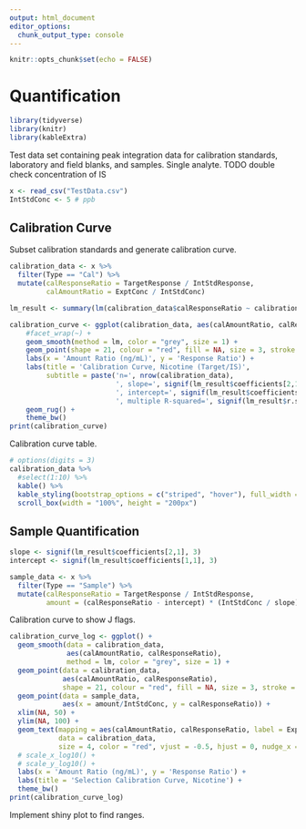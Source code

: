 ```yaml
---
output: html_document
editor_options: 
  chunk_output_type: console
---
```

```r
knitr::opts_chunk$set(echo = FALSE)
```

# Quantification 
```r
library(tidyverse)
library(knitr)
library(kableExtra)
```

Test data set containing peak integration data for calibration standards, laboratory and field blanks, and samples. Single analyte. 
TODO double check concentration of IS
```r
x <- read_csv("TestData.csv")
IntStdConc <- 5 # ppb
```

## Calibration Curve
Subset calibration standards and generate calibration curve.
```r
calibration_data <- x %>% 
  filter(Type == "Cal") %>%
  mutate(calResponseRatio = TargetResponse / IntStdResponse,
         calAmountRatio = ExptConc / IntStdConc)

lm_result <- summary(lm(calibration_data$calResponseRatio ~ calibration_data$calAmountRatio))

calibration_curve <- ggplot(calibration_data, aes(calAmountRatio, calResponseRatio)) +
    #facet_wrap(~) +
    geom_smooth(method = lm, color = "grey", size = 1) +
    geom_point(shape = 21, colour = "red", fill = NA, size = 3, stroke = 1.5) +
    labs(x = 'Amount Ratio (ng/mL)', y = 'Response Ratio') +
    labs(title = 'Calibration Curve, Nicotine (Target/IS)', 
         subtitle = paste('n=', nrow(calibration_data), 
                          ', slope=', signif(lm_result$coefficients[2,1], 3), 
                          ', intercept=', signif(lm_result$coefficients[1,1], 3),
                          ', multiple R-squared=', signif(lm_result$r.squared, 3), sep = '')) +
    geom_rug() +
    theme_bw()
print(calibration_curve)
```

Calibration curve table.
```r
# options(digits = 3)
calibration_data %>%
  #select(1:10) %>%
  kable() %>%
  kable_styling(bootstrap_options = c("striped", "hover"), full_width = FALSE) %>%
  scroll_box(width = "100%", height = "200px")
```

## Sample Quantification
```r
slope <- signif(lm_result$coefficients[2,1], 3) 
intercept <- signif(lm_result$coefficients[1,1], 3)

sample_data <- x %>%
  filter(Type == "Sample") %>%
  mutate(calResponseRatio = TargetResponse / IntStdResponse,
         amount = (calResponseRatio - intercept) * (IntStdConc / slope))
```

Calibration curve to show J flags. 
```r
calibration_curve_log <- ggplot() +
  geom_smooth(data = calibration_data, 
              aes(calAmountRatio, calResponseRatio), 
              method = lm, color = "grey", size = 1) +
  geom_point(data = calibration_data,
             aes(calAmountRatio, calResponseRatio),
             shape = 21, colour = "red", fill = NA, size = 3, stroke = 1.5) +
  geom_point(data = sample_data,
             aes(x = amount/IntStdConc, y = calResponseRatio)) +
  xlim(NA, 50) +
  ylim(NA, 100) +
  geom_text(mapping = aes(calAmountRatio, calResponseRatio, label = ExptConc),
            data = calibration_data,
            size = 4, color = "red", vjust = -0.5, hjust = 0, nudge_x = -0.5) +
  # scale_x_log10() +
  # scale_y_log10() +
  labs(x = 'Amount Ratio (ng/mL)', y = 'Response Ratio') +
  labs(title = 'Selection Calibration Curve, Nicotine') +
  theme_bw()
print(calibration_curve_log)
```
Implement shiny plot to find ranges. 
